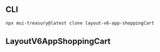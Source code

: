 
<Meta title="LayoutV6/App/ShoppingCart" />

## CLI

```sh
npx mui-treasury@latest clone layout-v6-app-shoppingCart
```

## LayoutV6AppShoppingCart

<Source code={raw} language="tsx" />
